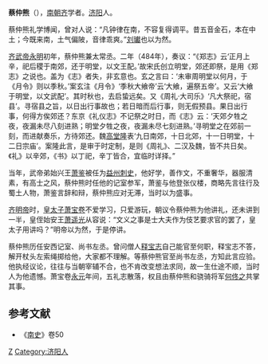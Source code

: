 {{inappropriate tone|time=2017-03-22T11:25:21+00:00}}
{{unreferenced|time=2017-03-22T11:25:21+00:00}}
'''蔡仲熊'''（{{bd|5世纪||6世纪|catIdx=C}}），[[南朝齐|南朝齐]]学者。[[济阳|济阳]]人。

蔡仲熊礼学博闻，曾对人说：“凡钟律在南，不容复得调平。昔五音金石，本在中土；今既来南，土气偏陂，音律乖爽。”[[刘瓛|刘瓛]]也以为然。

[[齐武帝|齐武帝]][[永明|永明]]初年，蔡仲熊兼太常丞。二年（484年），奏议：“《郑志》云‘正月上辛，祀后稷于南郊，还于明堂，以文王配。’故宋氏创立明堂，郊还即祭，是用《郑志》之说也。盖为《志》者失，非玄意也。玄之言曰：‘未审周明堂以何月，于《月令》则以季秋。’案玄注《月令》‘季秋大飨帝’云‘大飨，遍祭五帝’。又云‘大飨于明堂，以文武配’。其时秋也，去启蛰远矣。又《周礼·大司乐》‘凡大祭祀，宿县’。寻宿县之旨，以日出行事故也；若日暗而后行事，则无假预县。果日出行事，何得方俟郊还？东京《礼仪志》不记祭之时日，而《志》云：‘天郊夕牲之夜，夜漏未尽八刻进熟；明堂夕牲之夜，夜漏未尽七刻进熟。’寻明堂之在郊前一刻，而进献奏乐，方待郊还。魏[[高堂隆|高堂隆]]表‘九日南郊，十日北郊，十一日明堂，十二日宗庙’。案隆此言，是审于时定制，是则《周礼》、二汉及魏，皆不共日矣。《礼》以辛郊，《书》以丁祀，辛丁皆合，宜临时详择。”

当年，武帝弟始兴王[[萧鉴|萧鉴]]被任为[[益州|益州]][[刺史|刺史]]，他好学，善作文，不重奢华，器服清素，有高士之风，蔡仲熊时任他的记室参军，萧鉴与他登张仪楼，商略先言往行及蜀土人物，萧鉴言辞和辩，蔡仲熊应对无滞，当时以为盛事。

[[齐明帝|齐明帝]]时，[[皇太子|皇太子]][[萧宝卷|萧宝卷]]不爱学习，只爱游玩，朝议令蔡仲熊为他讲礼，还未讲到一半，皇侄始安王[[萧遥光|萧遥光]]从容说：“文义之事是士大夫作为伎艺要求官的罢了，皇太子用讲吗？”明帝以为然，于是停讲。

蔡仲熊历任安西记室、尚书左丞。曾问僧人[[释宝志|释宝志]]自己能官至何职，释宝志不答，解开杖头左索绳掷给他，大家都不理解。等蔡仲熊官至尚书左丞，方知此言应验。他执经议论，往往与当朝宰辅不合，也不肯改变想法求同，故一生仕途不顺，当时人为他遗憾。萧宝卷[[永元_(南齐)|永元]]年间，五礼志散落，权且由蔡仲熊和骁骑将军[[何佟之|何佟之]]共掌其事。

==参考文献==
*《[[南史|南史]]》卷50
{{DEFAULTSORT:C}}
[[Category:蔡姓|Z]]
[[Category:济阳人|Category:济阳人]]